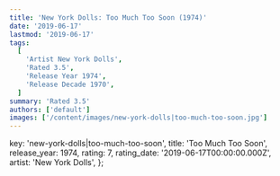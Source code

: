 ```yaml
---
title: 'New York Dolls: Too Much Too Soon (1974)'
date: '2019-06-17'
lastmod: '2019-06-17'
tags:
  [
    'Artist New York Dolls',
    'Rated 3.5',
    'Release Year 1974',
    'Release Decade 1970',
  ]
summary: 'Rated 3.5'
authors: ['default']
images: ['/content/images/new-york-dolls|too-much-too-soon.jpg']
---
```


  key: 'new-york-dolls|too-much-too-soon',
  title: 'Too Much Too Soon',
  release_year: 1974,
  rating: 7,
  rating_date: '2019-06-17T00:00:00.000Z',
  artist: 'New York Dolls',
};

<MusicRating data={data} />
